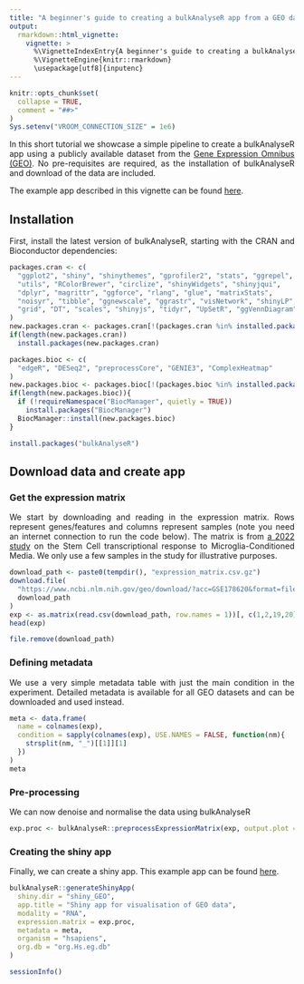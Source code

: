 ```yaml
---
title: "A beginner's guide to creating a bulkAnalyseR app from a GEO dataset"
output: 
  rmarkdown::html_vignette:
    vignette: >
      %\VignetteIndexEntry{A beginner's guide to creating a bulkAnalyseR app from a GEO dataset}
      %\VignetteEngine{knitr::rmarkdown}
      \usepackage[utf8]{inputenc}
---
```

<div style="text-align: justify"> 

```r
knitr::opts_chunk$set(
  collapse = TRUE,
  comment = "##>"
)
Sys.setenv("VROOM_CONNECTION_SIZE" = 1e6)
```

In this short tutorial we showcase a simple pipeline to create a bulkAnalyseR app using a publicly available dataset from the [Gene Expression Omnibus (GEO)](https://www.ncbi.nlm.nih.gov/geo/). No pre-requisites are required, as the installation of bulkAnalyseR and download of the data are included.

The example app described in this vignette can be found [here](https://bioinf.stemcells.cam.ac.uk/shiny/bulkAnalyseR/GEO/).

## Installation

First, install the latest version of bulkAnalyseR, starting with the CRAN and Bioconductor dependencies:

```r
packages.cran <- c(
  "ggplot2", "shiny", "shinythemes", "gprofiler2", "stats", "ggrepel",
  "utils", "RColorBrewer", "circlize", "shinyWidgets", "shinyjqui",
  "dplyr", "magrittr", "ggforce", "rlang", "glue", "matrixStats",
  "noisyr", "tibble", "ggnewscale", "ggrastr", "visNetwork", "shinyLP",
  "grid", "DT", "scales", "shinyjs", "tidyr", "UpSetR", "ggVennDiagram"
)
new.packages.cran <- packages.cran[!(packages.cran %in% installed.packages()[, "Package"])]
if(length(new.packages.cran))
  install.packages(new.packages.cran)

packages.bioc <- c(
  "edgeR", "DESeq2", "preprocessCore", "GENIE3", "ComplexHeatmap"
)
new.packages.bioc <- packages.bioc[!(packages.bioc %in% installed.packages()[,"Package"])]
if(length(new.packages.bioc)){
  if (!requireNamespace("BiocManager", quietly = TRUE))
    install.packages("BiocManager")
  BiocManager::install(new.packages.bioc)
}

install.packages("bulkAnalyseR")
```

## Download data and create app

### Get the expression matrix

We start by downloading and reading in the expression matrix. Rows represent genes/features and columns represent samples (note you need an internet connection to run the code below). The matrix is from [a 2022 study](https://www.ncbi.nlm.nih.gov/geo/query/acc.cgi?acc=GSE178620) on the Stem Cell transcriptional response to Microglia-Conditioned Media. We only use a few samples in the study for illustrative purposes.

```r
download_path <- paste0(tempdir(), "expression_matrix.csv.gz")
download.file(
  "https://www.ncbi.nlm.nih.gov/geo/download/?acc=GSE178620&format=file&file=GSE178620%5Fraw%5Fabundances%2Ecsv%2Egz", 
  download_path
)
exp <- as.matrix(read.csv(download_path, row.names = 1))[, c(1,2,19,20)]
head(exp)
```

```r
file.remove(download_path)
```

### Defining metadata

We use a very simple metadata table with just the main condition in the experiment. Detailed metadata is available for all GEO datasets and can be downloaded and used instead.

```r
meta <- data.frame(
  name = colnames(exp),
  condition = sapply(colnames(exp), USE.NAMES = FALSE, function(nm){
    strsplit(nm, "_")[[1]][1]
  })
)
meta
```

### Pre-processing

We can now denoise and normalise the data using bulkAnalyseR

```r
exp.proc <- bulkAnalyseR::preprocessExpressionMatrix(exp, output.plot = TRUE)
```

### Creating the shiny app

Finally, we can create a shiny app. This example app can be found [here](https://bioinf.stemcells.cam.ac.uk/shiny/bulkAnalyseR/GEO/).

```r
bulkAnalyseR::generateShinyApp(
  shiny.dir = "shiny_GEO",
  app.title = "Shiny app for visualisation of GEO data",
  modality = "RNA",
  expression.matrix = exp.proc,
  metadata = meta,
  organism = "hsapiens",
  org.db = "org.Hs.eg.db"
)
```

```r
sessionInfo()
```



